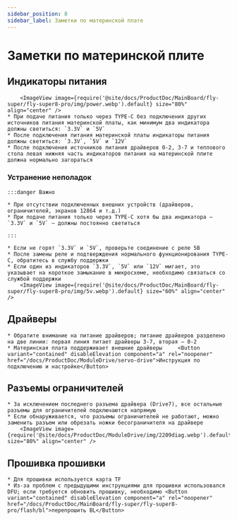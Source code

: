 ```yaml
---
sidebar_position: 8
sidebar_label: Заметки по материнской плате
---
```







# Заметки по материнской плите

## Индикаторы питания

        <ImageView image={require('@site/docs/ProductDoc/MainBoard/fly-super/fly-super8-pro/img/power.webp').default} size="80%" align="center" />
    * При подаче питания только через TYPE-C без подключения других источников питания материнской платы, как минимум два индикатора должны светиться: `3.3V` и `5V`
    * После подключения питания материнской платы индикаторы питания должны светиться: `3.3V`, `5V` и `12V`
    * После подключения источников питания драйверов 0-2, 3-7 и теплового стола левая нижняя часть индикаторов питания на материнской плите должна нормально загораться

### Устранение неполадок


    :::danger Важно

    * При отсутствии подключенных внешних устройств (драйверов, ограничителей, экранов 12864 и т.д.)
    * При подаче питания только через TYPE-C хотя бы два индикатора — `3.3V` и `5V` — должны постоянно светиться

    :::

    * Если не горят `3.3V` и `5V`, проверьте соединение с реле 5В
    * После замены реле и подтверждения нормального функционирования TYPE-C, обратитесь в службу поддержки
    * Если один из индикаторов `3.3V`, `5V` или `12V` мигает, это указывает на короткое замыкание в микросхеме, необходимо связаться со службой поддержки
        <ImageView image={require('@site/docs/ProductDoc/MainBoard/fly-super/fly-super8-pro/img/5v.webp').default} size="60%" align="center" />

## Драйверы

    * Обратите внимание на питание драйверов; питание драйверов разделено на две линии: первая линия питает драйверы 3-7, вторая — 0-2
    * Материнская плата поддерживает внешние драйверы     <Button variant="contained" disableElevation component="a" rel="noopener" href="/docs/ProductDoc/ModuleDrive/servo-drive">Инструкция по подключению и настройке</Button>

## Разъемы ограничителей

    * За исключением последнего разъема драйвера (Drive7), все остальные разъемы для ограничителей подключаются напрямую
    * Если обнаруживается, что разъемы ограничителей не работают, можно заменить разъем или обрезать ножки бесограничителя на драйвере
        <ImageView image={require('@site/docs/ProductDoc/ModuleDrive/img/2209diag.webp').default} size="80%" align="center" />




## Прошивка прошивки

    * Для прошивки используется карта TF
    * Из-за проблем с предыдущими инструкциями для прошивки использовался DFU; если требуется обновить прошивку, необходимо <Button variant="contained" disableElevation component="a" rel="noopener" href="/docs/ProductDoc/MainBoard/fly-super/fly-super8-pro/flash/bl">перепрошить BL</Button>
